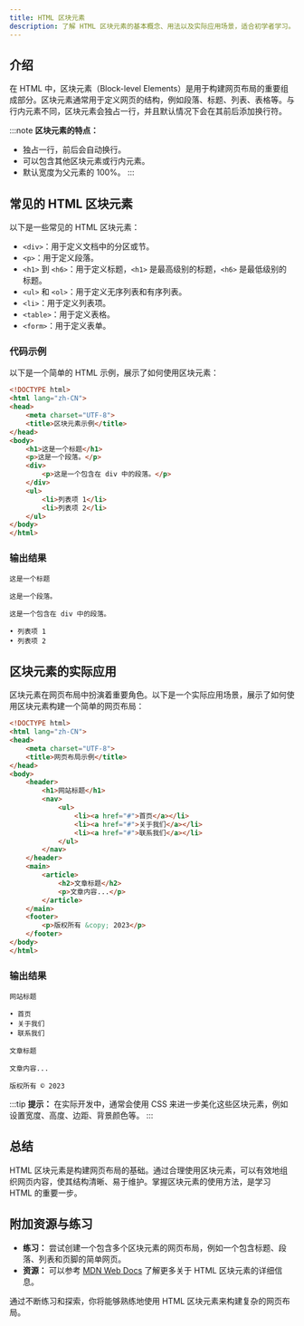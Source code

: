 ```yaml
---
title: HTML 区块元素
description: 了解 HTML 区块元素的基本概念、用法以及实际应用场景，适合初学者学习。
---
```


## 介绍

在 HTML 中，区块元素（Block-level Elements）是用于构建网页布局的重要组成部分。区块元素通常用于定义网页的结构，例如段落、标题、列表、表格等。与行内元素不同，区块元素会独占一行，并且默认情况下会在其前后添加换行符。

:::note
**区块元素的特点：**
- 独占一行，前后会自动换行。
- 可以包含其他区块元素或行内元素。
- 默认宽度为父元素的 100%。
:::

## 常见的 HTML 区块元素

以下是一些常见的 HTML 区块元素：

- `<div>`：用于定义文档中的分区或节。
- `<p>`：用于定义段落。
- `<h1>` 到 `<h6>`：用于定义标题，`<h1>` 是最高级别的标题，`<h6>` 是最低级别的标题。
- `<ul>` 和 `<ol>`：用于定义无序列表和有序列表。
- `<li>`：用于定义列表项。
- `<table>`：用于定义表格。
- `<form>`：用于定义表单。

### 代码示例

以下是一个简单的 HTML 示例，展示了如何使用区块元素：

```html
<!DOCTYPE html>
<html lang="zh-CN">
<head>
    <meta charset="UTF-8">
    <title>区块元素示例</title>
</head>
<body>
    <h1>这是一个标题</h1>
    <p>这是一个段落。</p>
    <div>
        <p>这是一个包含在 div 中的段落。</p>
    </div>
    <ul>
        <li>列表项 1</li>
        <li>列表项 2</li>
    </ul>
</body>
</html>
```

### 输出结果

```plaintext
这是一个标题

这是一个段落。

这是一个包含在 div 中的段落。

• 列表项 1
• 列表项 2
```

## 区块元素的实际应用

区块元素在网页布局中扮演着重要角色。以下是一个实际应用场景，展示了如何使用区块元素构建一个简单的网页布局：

```html
<!DOCTYPE html>
<html lang="zh-CN">
<head>
    <meta charset="UTF-8">
    <title>网页布局示例</title>
</head>
<body>
    <header>
        <h1>网站标题</h1>
        <nav>
            <ul>
                <li><a href="#">首页</a></li>
                <li><a href="#">关于我们</a></li>
                <li><a href="#">联系我们</a></li>
            </ul>
        </nav>
    </header>
    <main>
        <article>
            <h2>文章标题</h2>
            <p>文章内容...</p>
        </article>
    </main>
    <footer>
        <p>版权所有 &copy; 2023</p>
    </footer>
</body>
</html>
```

### 输出结果

```plaintext
网站标题

• 首页
• 关于我们
• 联系我们

文章标题

文章内容...

版权所有 © 2023
```

:::tip
**提示：** 在实际开发中，通常会使用 CSS 来进一步美化这些区块元素，例如设置宽度、高度、边距、背景颜色等。
:::

## 总结

HTML 区块元素是构建网页布局的基础。通过合理使用区块元素，可以有效地组织网页内容，使其结构清晰、易于维护。掌握区块元素的使用方法，是学习 HTML 的重要一步。

## 附加资源与练习

- **练习：** 尝试创建一个包含多个区块元素的网页布局，例如一个包含标题、段落、列表和页脚的简单网页。
- **资源：** 可以参考 [MDN Web Docs](https://developer.mozilla.org/zh-CN/docs/Web/HTML/Block-level_elements) 了解更多关于 HTML 区块元素的详细信息。

通过不断练习和探索，你将能够熟练地使用 HTML 区块元素来构建复杂的网页布局。